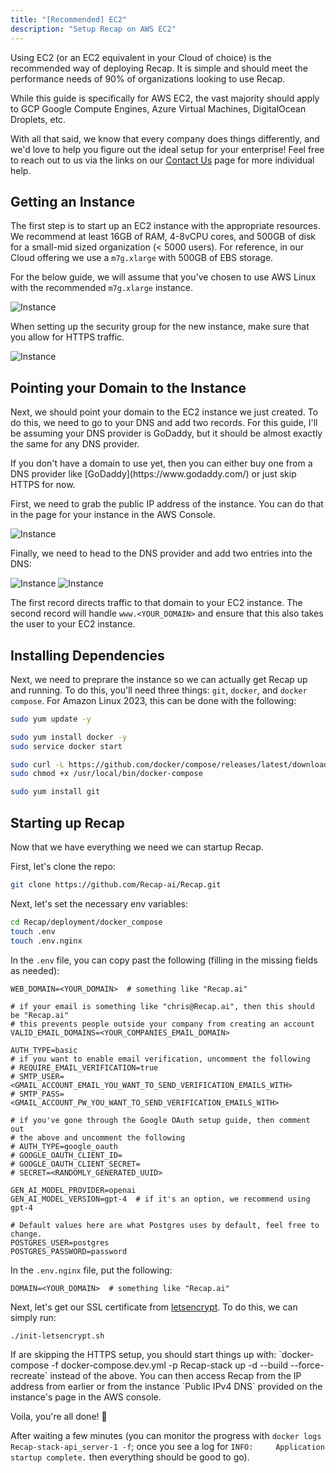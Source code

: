 ```yaml
---
title: "[Recommended] EC2"
description: "Setup Recap on AWS EC2"
---
```


Using EC2 (or an EC2 equivalent in your Cloud of choice) is the recommended way of deploying Recap.
It is simple and should meet the performance needs of 90% of organizations looking to use Recap.

While this guide is specifically for AWS EC2, the vast majority should apply to
GCP Google Compute Engines, Azure Virtual Machines, DigitalOcean Droplets, etc.

With all that said, we know that every company does things differently, and we'd love to help you figure out
the ideal setup for your enterprise! Feel free to reach out to us via the links on our
[Contact Us](https://docs.Recap.dev/contact_us) page for more individual help.

## Getting an Instance

The first step is to start up an EC2 instance with the appropriate resources. We recommend at least 16GB of RAM,
4-8vCPU cores, and 500GB of disk for a small-mid sized organization (< 5000 users). For reference, in our Cloud offering we use a `m7g.xlarge`
with 500GB of EBS storage.

For the below guide, we will assume that you've chosen to use AWS Linux with the recommended `m7g.xlarge` instance.

![Instance](/images/setup_guides/aws/Instance.png)

When setting up the security group for the new instance, make sure that you allow for HTTPS traffic.

![Instance](/images/setup_guides/aws/InstanceNetworking.png)

## Pointing your Domain to the Instance

Next, we should point your domain to the EC2 instance we just created. To do this, we need to go to your DNS and add two records.
For this guide, I'll be assuming your DNS provider is GoDaddy, but it should be almost exactly the same for any DNS provider.

<Info>
  If you don't have a domain to use yet, then you can either buy one from a DNS
  provider like [GoDaddy](https://www.godaddy.com/) or just skip HTTPS for now.
</Info>

First, we need to grab the public IP address of the instance. You can do that in the page for your instance in the
AWS Console.

![Instance](/images/setup_guides/aws/InstanceIp.png)

Finally, we need to head to the DNS provider and add two entries into the DNS:

![Instance](/images/setup_guides/aws/ARecord.png)
![Instance](/images/setup_guides/aws/CnameRecord.png)

The first record directs traffic to that domain to your EC2 instance. The second record will handle
`www.<YOUR_DOMAIN>` and ensure that this also takes the user to your EC2 instance.

## Installing Dependencies

Next, we need to preprare the instance so we can actually get Recap up and running. To do this, you'll
need three things: `git`, `docker`, and `docker compose`. For Amazon Linux 2023, this can be done with the following:

```bash
sudo yum update -y

sudo yum install docker -y
sudo service docker start

sudo curl -L https://github.com/docker/compose/releases/latest/download/docker-compose-$(uname -s)-$(uname -m) -o /usr/local/bin/docker-compose
sudo chmod +x /usr/local/bin/docker-compose

sudo yum install git
```

## Starting up Recap

Now that we have everything we need we can startup Recap.

First, let's clone the repo:

```bash
git clone https://github.com/Recap-ai/Recap.git
```

Next, let's set the necessary env variables:

```bash
cd Recap/deployment/docker_compose
touch .env
touch .env.nginx
```

In the `.env` file, you can copy past the following (filling in the missing fields as needed):

```
WEB_DOMAIN=<YOUR_DOMAIN>  # something like "Recap.ai"

# if your email is something like "chris@Recap.ai", then this should be "Recap.ai"
# this prevents people outside your company from creating an account
VALID_EMAIL_DOMAINS=<YOUR_COMPANIES_EMAIL_DOMAIN>  

AUTH_TYPE=basic
# if you want to enable email verification, uncomment the following
# REQUIRE_EMAIL_VERIFICATION=true
# SMTP_USER=<GMAIL_ACCOUNT_EMAIL_YOU_WANT_TO_SEND_VERIFICATION_EMAILS_WITH>
# SMTP_PASS=<GMAIL_ACCOUNT_PW_YOU_WANT_TO_SEND_VERIFICATION_EMAILS_WITH>

# if you've gone through the Google OAuth setup guide, then comment out
# the above and uncomment the following
# AUTH_TYPE=google_oauth
# GOOGLE_OAUTH_CLIENT_ID=
# GOOGLE_OAUTH_CLIENT_SECRET=
# SECRET=<RANDOMLY_GENERATED_UUID>

GEN_AI_MODEL_PROVIDER=openai
GEN_AI_MODEL_VERSION=gpt-4  # if it's an option, we recommend using gpt-4

# Default values here are what Postgres uses by default, feel free to change.
POSTGRES_USER=postgres
POSTGRES_PASSWORD=password
```

In the `.env.nginx` file, put the following:

```
DOMAIN=<YOUR_DOMAIN>  # something like "Recap.ai"
```

Next, let's get our SSL certificate from [letsencrypt](https://letsencrypt.org/). To do this, we can simply run:

```bash
./init-letsencrypt.sh
```

<Info>
  If are skipping the HTTPS setup, you should start things up with: 
  `docker-compose -f docker-compose.dev.yml -p Recap-stack up -d --build --force-recreate`
  instead of the above. You can then access Recap from the IP address from earlier or from the 
  instance `Public IPv4 DNS` provided on the instance's page in the AWS console.
</Info>

Voila, you're all done! 🎉

After waiting a few minutes (you can monitor the progress with 
`docker logs Recap-stack-api_server-1 -f`; once you see a log for 
`INFO:     Application startup complete.` then everything should be good to go).
